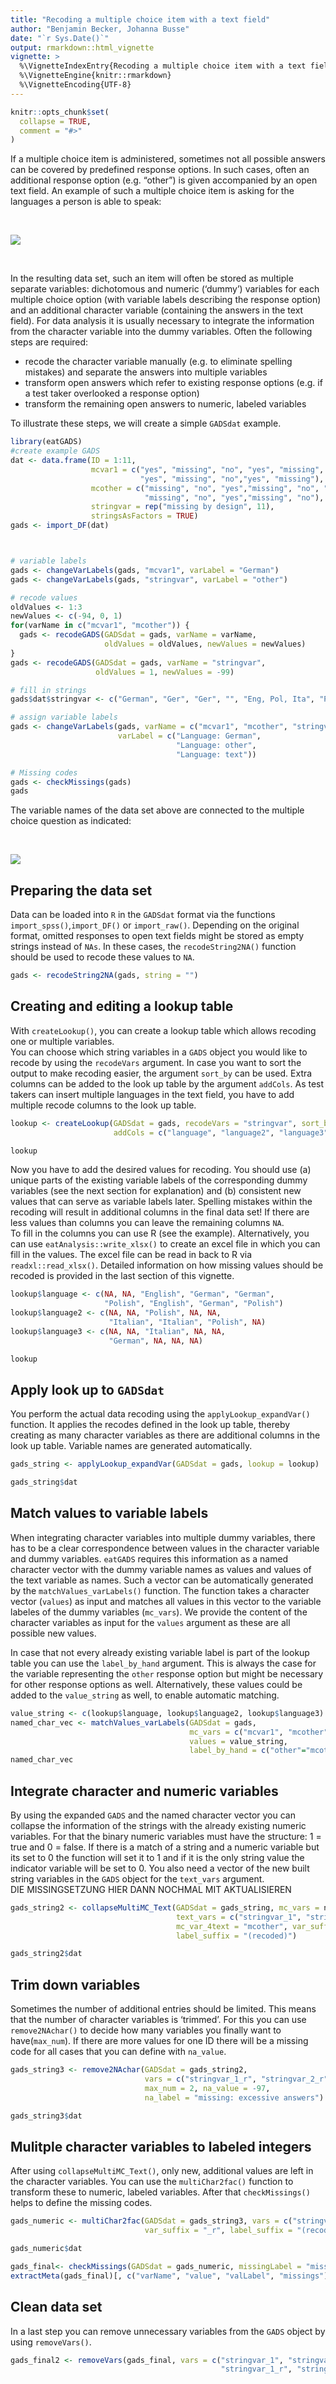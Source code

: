 ```yaml
--- 
title: "Recoding a multiple choice item with a text field"
author: "Benjamin Becker, Johanna Busse"
date: "`r Sys.Date()`"
output: rmarkdown::html_vignette
vignette: >
  %\VignetteIndexEntry{Recoding a multiple choice item with a text field}
  %\VignetteEngine{knitr::rmarkdown}
  %\VignetteEncoding{UTF-8}
---
```


```r
knitr::opts_chunk$set(
  collapse = TRUE,
  comment = "#>"
)
```

If a multiple choice item is administered, sometimes not all possible answers can be covered by predefined response options. In such cases, often an additional response option (e.g. "other") is given accompanied by an open text field. An example of such a multiple choice item is asking for the languages a person is able to speak:

&nbsp;

![](multipleChoice.PNG)

&nbsp;

In the resulting data set, such an item will often be stored as multiple separate variables: dichotomous and numeric ('dummy') variables for each multiple choice option (with variable labels describing the response option) and an additional character variable (containing the answers in the text field). For data analysis it is usually necessary to integrate the information from the character variable into the dummy variables. Often the following steps are required:

* recode the character variable manually (e.g. to eliminate spelling mistakes) and separate the answers into multiple variables
* transform open answers which refer to existing response options (e.g. if a test taker overlooked a response option)
* transform the remaining open answers to numeric, labeled variables

To illustrate these steps, we will create a simple `GADSdat` example.

```r
library(eatGADS)
#create example GADS
dat <- data.frame(ID = 1:11,
                  mcvar1 = c("yes", "missing", "no", "yes", "missing", "no", 
                             "yes", "missing", "no","yes", "missing"),
                  mcother = c("missing", "no", "yes","missing", "no", "yes",
                              "missing", "no", "yes","missing", "no"),
                  stringvar = rep("missing by design", 11),
                  stringsAsFactors = TRUE)
gads <- import_DF(dat)



# variable labels
gads <- changeVarLabels(gads, "mcvar1", varLabel = "German")
gads <- changeVarLabels(gads, "stringvar", varLabel = "other")

# recode values
oldValues <- 1:3
newValues <- c(-94, 0, 1)
for(varName in c("mcvar1", "mcother")) {
  gads <- recodeGADS(GADSdat = gads, varName = varName,
                     oldValues = oldValues, newValues = newValues)
}
gads <- recodeGADS(GADSdat = gads, varName = "stringvar",
                   oldValues = 1, newValues = -99)

# fill in strings
gads$dat$stringvar <- c("German", "Ger", "Ger", "", "Eng, Pol, Ita", "Pol, Ita, Germ", "eng, ita", "germ, pol", "polish", "eng, ita", -99)

# assign variable labels
gads <- changeVarLabels(gads, varName = c("mcvar1", "mcother", "stringvar"),
                        varLabel = c("Language: German",
                                     "Language: other",
                                     "Language: text"))

# Missing codes
gads <- checkMissings(gads)
gads

```

The variable names of the data set above are connected to the multiple choice question as indicated:

&nbsp;

![](multipleChoice_labeled.PNG)

## Preparing the data set

Data can be loaded into `R` in the `GADSdat` format via the functions `import_spss()`,`import_DF()` or `import_raw()`. Depending on the original format, omitted responses to open text fields might be stored as empty strings instead of `NAs`. In these cases, the `recodeString2NA()` function should be used to recode these values to `NA`.

```r
gads <- recodeString2NA(gads, string = "")
```


## Creating and editing a lookup table

With `createLookup()`, you can create a lookup table which allows recoding one or multiple variables.  
You can choose which string variables in a `GADS` object you would like to recode by using the `recodeVars` argument. In case you want to sort the output to make recoding easier, the argument `sort_by` can be used. Extra columns can be added to the look up table by the argument `addCols`. As test takers can insert multiple languages in the text field, you have to add multiple recode columns to the look up table.

```r
lookup <- createLookup(GADSdat = gads, recodeVars = "stringvar", sort_by = 'value', 
                       addCols = c("language", "language2", "language3"))

lookup
```

Now you have to add the desired values for recoding. You should use (a) unique parts of the existing variable labels of the corresponding dummy variables (see the next section for explanation) and (b) consistent new values that can serve as variable labels later. Spelling mistakes within the recoding will result in additional columns in the final data set! If there are less values than columns you can leave the remaining columns `NA`.    
To fill in the columns you can use R (see the example). Alternatively, you can use `eatAnalysis::write_xlsx()` to create an excel file in which you can fill in the values. The excel file can be read in back to R via `readxl::read_xlsx()`. Detailed information on how missing values should be recoded is provided in the last section of this vignette.

```r
lookup$language <- c(NA, NA, "English", "German", "German", 
                     "Polish", "English", "German", "Polish")
lookup$language2 <- c(NA, NA, "Polish", NA, NA, 
                      "Italian", "Italian", "Polish", NA)
lookup$language3 <- c(NA, NA, "Italian", NA, NA, 
                      "German", NA, NA, NA)

lookup
```

## Apply look up to `GADSdat`

You perform the actual data recoding using the `applyLookup_expandVar()` function. It applies the recodes defined in the look up table, thereby creating as many character variables as there are additional columns in the look up table. Variable names are generated automatically.

```r
gads_string <- applyLookup_expandVar(GADSdat = gads, lookup = lookup)

gads_string$dat
```

## Match values to variable labels

When integrating character variables into multiple dummy variables, there has to be a clear correspondence between values in the character variable and dummy variables. `eatGADS` requires this information as a named character vector with the dummy variable names as values and values of the text variable as names. Such a vector can be automatically generated by the  `matchValues_varLabels()` function. The function takes a character vector (`values`) as input and matches all values in this vector to the variable labeles of the dummy variables (`mc_vars`). We provide the content of the character variables as input for the `values` argument as these are all possible new values.

In case that not every already existing variable label is part of the lookup table you can use the `label_by_hand` argument. This is always the case for the variable representing the `other` response option but might be necessary for other response options as well. Alternatively, these values could be added to the `value_string` as well, to enable automatic matching.

```r
value_string <- c(lookup$language, lookup$language2, lookup$language3)
named_char_vec <- matchValues_varLabels(GADSdat = gads, 
                                        mc_vars = c("mcvar1", "mcother"), 
                                        values = value_string, 
                                        label_by_hand = c("other"="mcother"))
named_char_vec
```

## Integrate character and numeric variables

By using the expanded `GADS` and the named character vector you can collapse the information of the strings with the already existing numeric variables. For that the binary numeric variables must have the structure: 1 = true and 0 = false. If there is a match of a string and a numeric variable but its set to 0 the function will set it to 1 and if it is the only string value the indicator variable will be set to 0. You also need a vector of the new built string variables in the `GADS` object for the `text_vars` argument.  
DIE MISSINGSETZUNG HIER DANN NOCHMAL MIT AKTUALISIEREN

```r
gads_string2 <- collapseMultiMC_Text(GADSdat = gads_string, mc_vars = named_char_vec, 
                                     text_vars = c("stringvar_1", "stringvar_2", "stringvar_3"), 
                                     mc_var_4text = "mcother", var_suffix = "_r", 
                                     label_suffix = "(recoded)")

gads_string2$dat
```

## Trim down variables

Sometimes the number of additional entries should be limited. This means that the number of character variables is 'trimmed'. For this you can use `remove2NAchar()` to decide how many variables you finally want to have(`max_num`). If there are more values for one ID there will be a missing code for all cases that you can define with `na_value`.

```r
gads_string3 <- remove2NAchar(GADSdat = gads_string2, 
                              vars = c("stringvar_1_r", "stringvar_2_r", "stringvar_3_r"), 
                              max_num = 2, na_value = -97, 
                              na_label = "missing: excessive answers")

gads_string3$dat
```

## Mulitple character variables to labeled integers

After using `collapseMultiMC_Text()`, only new, additional values are left in the character variables. You can use the `multiChar2fac()` function to transform these to numeric, labeled variables. After that `checkMissings()` helps to define the missing codes. 

```r
gads_numeric <- multiChar2fac(GADSdat = gads_string3, vars = c("stringvar_1_r", "stringvar_2_r"), 
                              var_suffix = "_r", label_suffix = "(recoded)")

gads_numeric$dat

gads_final<- checkMissings(GADSdat = gads_numeric, missingLabel = "missing", addMissingCode = TRUE)
extractMeta(gads_final)[, c("varName", "value", "valLabel", "missings")]
```

## Clean data set

In a last step you can remove unnecessary variables from the `GADS` object by using `removeVars()`.
```r
gads_final2 <- removeVars(gads_final, vars = c("stringvar_1", "stringvar_2", "stringvar_3",
                                               "stringvar_1_r", "stringvar_2_r"))
```

